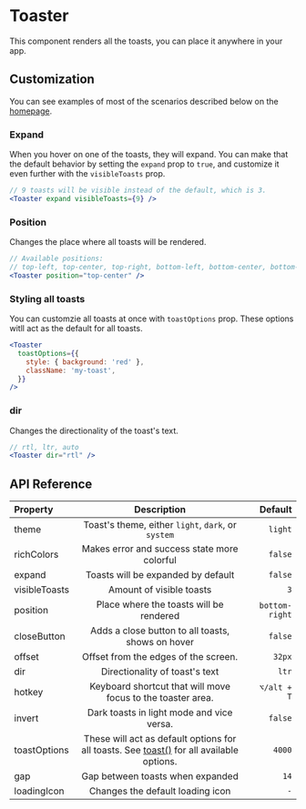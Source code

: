 # Toaster

This component renders all the toasts, you can place it anywhere in your app.

## Customization

You can see examples of most of the scenarios described below on the [homepage](/).

### Expand

When you hover on one of the toasts, they will expand. You can make that the default behavior by setting the `expand` prop to `true`, and customize it even further with the `visibleToasts` prop.

```jsx
// 9 toasts will be visible instead of the default, which is 3.
<Toaster expand visibleToasts={9} />
```

### Position

Changes the place where all toasts will be rendered.

```jsx
// Available positions:
// top-left, top-center, top-right, bottom-left, bottom-center, bottom-right
<Toaster position="top-center" />
```

### Styling all toasts

You can customzie all toasts at once with `toastOptions` prop. These options witll act as the default for all toasts.

```jsx
<Toaster
  toastOptions={{
    style: { background: 'red' },
    className: 'my-toast',
  }}
/>
```

### dir

Changes the directionality of the toast's text.

```jsx
// rtl, ltr, auto
<Toaster dir="rtl" />
```

## API Reference

| Property      |                                            Description                                             |        Default |
| :------------ | :------------------------------------------------------------------------------------------------: | -------------: |
| theme         |                         Toast's theme, either `light`, `dark`, or `system`                         |        `light` |
| richColors    |                            Makes error and success state more colorful                             |        `false` |
| expand        |                                 Toasts will be expanded by default                                 |        `false` |
| visibleToasts |                                      Amount of visible toasts                                      |            `3` |
| position      |                              Place where the toasts will be rendered                               | `bottom-right` |
| closeButton   |                         Adds a close button to all toasts, shows on hover                          |        `false` |
| offset        |                                Offset from the edges of the screen.                                |         `32px` |
| dir           |                                   Directionality of toast's text                                   |          `ltr` |
| hotkey        |                    Keyboard shortcut that will move focus to the toaster area.                     |    `⌥/alt + T` |
| invert        |                             Dark toasts in light mode and vice versa.                              |        `false` |
| toastOptions  | These will act as default options for all toasts. See [toast()](/toast) for all available options. |         `4000` |
| gap           |                                  Gap between toasts when expanded                                  |           `14` |
| loadingIcon   |                                  Changes the default loading icon                                  |            `-` |
